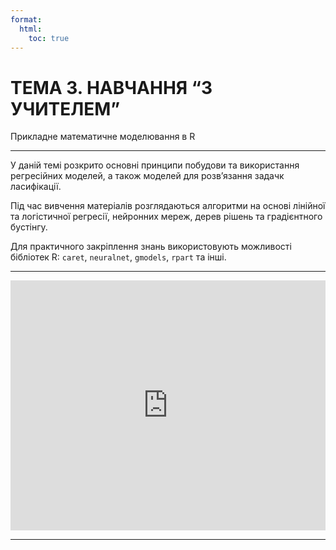 ```yaml
---
format:
  html:
    toc: true
---
```


# ТЕМА 3. НАВЧАННЯ "З УЧИТЕЛЕМ"

Прикладне математичне моделювання в R

---

У даній темі розкрито основні принципи побудови та використання регресійних моделей, а також моделей для розв'язання задачк ласифікації.

Під час вивчення матеріалів розглядаються алгоритми на основі лінійної та логістичної регресії, нейронних мереж, дерев рішень та градієнтного бустінгу.

Для практичного закріплення знань використовують можливості бібліотек R: `caret`, `neuralnet`, `gmodels`, `rpart` та інші.

---

<iframe src="https://onedrive.live.com/embed?cid=0A1340BA71B3F0AA&amp;resid=A1340BA71B3F0AA%214539&amp;authkey=AI_KhHqmSyn5fcE&amp;em=2&amp;wdAr=1.7777777777777777&amp;wdEaaCheck=1" width="100%" height="400px" frameborder="0">Це вбудований документ <a target="_blank" href="https://office.com">Microsoft Office</a> на платформі <a target="_blank" href="https://office.com/webapps">Office</a>.</iframe>

---


